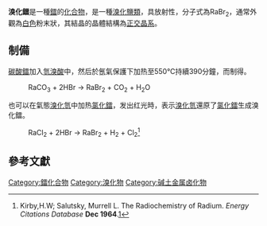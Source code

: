 {{Chembox
| verifiedrevid = 401039023
| ImageFile = Cotunnite structure.png
| ImageSize = 150px
| ImageCaption = Radium (II) bromide
| Reference = <ref name="hand">
{{cite book  | last = Lide | first = David R. | year = 1998
 | title = Handbook of Chemistry and Physics
 | edition = 87 | volume = 
 | location = Boca Raton, FL
 | publisher = CRC Press
 | isbn = 0-8493-0594-2 | pages = 4–78}}</ref>
| IUPACName = radium bromide
| OtherNames = radium bromide
|Section1={{Chembox Identifiers
| InChI = 1/2BrH.Ra/h2*1H;/q;;+2/p-2
| InChIKey = GIKWXTHTIQCTIH-NUQVWONBAJ
| StdInChI_Ref = {{stdinchicite|correct|chemspider}}
| StdInChI = 1S/2BrH.Ra/h2*1H;/q;;+2/p-2
| StdInChIKey_Ref = {{stdinchicite|correct|chemspider}}
| StdInChIKey = GIKWXTHTIQCTIH-UHFFFAOYSA-L
| CASNo_Ref = {{cascite|correct|CAS}}
| CASNo = 10031-23-9
| UNII_Ref = {{fdacite|changed|FDA}}
| UNII = R74O7T8569
| ChemSpiderID_Ref = {{chemspidercite|correct|chemspider}}
| ChemSpiderID=20138062  
| PubChem = 
| SMILES = [Ra+2].[Br-].[Br-]
}}
|Section2 = {{Chembox Properties
| Formula = RaBr<sub>2</sub>
| MolarMass = 386 g/mol
| Appearance = 白色[[正交晶系|正交]]晶体
| Density = 5.79 g/cm<sup>3</sup>
| MeltingPt = 728°C
| BoilingPt = 
| Solubility = 70.6 g/100 g（20°C）
}}
| Section3 = {{Chembox Hazards
| MainHazards = 
| FlashPt = 
| Autoignition = 
}}
| Section4 = {{Chembox Thermochemistry
| DeltaHf = 
| DeltaHc = 
| Entropy = 
| HeatCapacity = 
}}
| Section8 = {{Chembox Related
| OtherAnions = [[氯化鐳|氯化鐳]]
| OtherCations = 
| OtherFunctn = 
| Function = 
| OtherCpds = 
  }}
}}
'''溴化鐳'''是一種[[鐳|鐳]]的[[化合物|化合物]]，是一種[[溴化|溴化]][[鹽類|鹽類]]，具放射性，分子式為RaBr<sub>2</sub>，通常外觀為[[白色|白色]]粉末狀，其結晶的晶體結構為[[正交晶系|正交晶系]]。

==制備==
[[碳酸鐳|碳酸鐳]]加入[[氫溴酸|氫溴酸]]中，然后於氬氣保護下加热至550℃持續390分鐘，而制得。
:RaCO<sub>3</sub> + 2HBr → RaBr<sub>2</sub> + CO<sub>2</sub> + H<sub>2</sub>O

也可以在氣態[[溴化氫|溴化氫]]中加热[[氯化鐳|氯化鐳]]，发出红光時，表示[[溴化氫|溴化氫]]還原了[[氯化鐳|氯化鐳]]生成溴化鐳。
:RaCl<sub>2</sub> + 2HBr → RaBr<sub>2</sub> + H<sub>2</sub> + Cl<sub>2</sub><ref name="Kirby">Kirby,H.W; Salutsky, Murrell L. The Radiochemistry of Radium. ''Energy Citations Database'' '''Dec 1964'''.[http://www.osti.gov/energycitations/product.biblio.jsp?query_id=0&page=0&osti_isd=4560824]</ref>

==參考文獻==
{{Reflist}}

{{鐳化合物}}
{{溴化物}}

[[Category:鐳化合物|Category:鐳化合物]]
[[Category:溴化物|Category:溴化物]]
[[Category:碱土金属卤化物|Category:碱土金属卤化物]]

{{inorganic-compound-stub}}